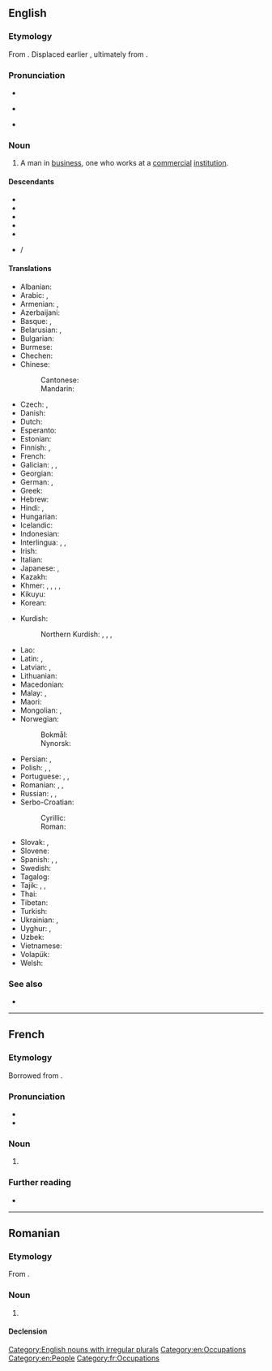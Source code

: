 ==English==
{{wikipedia}}

===Etymology===
From {{suffix|en|business|man}}. Displaced earlier {{m|en|merchant}}, ultimately from {{noncog|la|mercāns|t=merchant, buyer}}.

===Pronunciation===
* {{audio|en|en-us-businessman.ogg|Audio (US)}}
* {{a|UK}} {{IPA|en|/ˈbɪznəsmən/|/ˈbɪznɪsmən/}}
* {{a|US}} {{IPA|en|/ˈbɪznəsmæn/|/ˈbɪznəsmən/}}

===Noun===
{{en-noun|businessmen}}

# A man in [[business]], one who works at a [[commercial]] [[institution]].
#: {{syn|en|businessperson|q1=gender-neutral}}

====Descendants====
* {{desc|fr|businessman|bor=1}}
* {{desc|ga|fear gnó|clq=1}}
* {{desc|mk|бизнисмен|bor=1}}
* {{desc|pl|biznesmen|bor=1}}
* {{desctree|ru|бизнесме́н|bor=1}}
* {{desc|sh|бѝзнисмен|bor=1}} / {{l|sh|bìznismen}}

====Translations====
{{trans-top|a man in business, one who works at a commercial institution}}
* Albanian: {{t|sq|biznesmen|m}}
* Arabic: {{t+|ar|رَجُل أَعْمَال|m}}, {{t|ar|تَاجِر|m}}
* Armenian: {{t+|hy|գործարար}}, {{t+|hy|բիզնեսմեն|sc=Armn}}
* Azerbaijani: {{t|az|biznesmen}}
* Basque: {{t+|eu|enpresaburu}}, {{t+|eu|enpresari}}
* Belarusian: {{t|be|бізнэсмэ́н|m|sc=Cyrl}}, {{t|be|прадпрыма́льнік|m|sc=Cyrl}}
* Bulgarian: {{t|bg|бизнесме́н|m|sc=Cyrl}}
* Burmese: {{t+|my|စီးပွားရေးသမား|sc=Mymr}}
* Chechen: {{t|ce|совдегар}}
* Chinese:
*: Cantonese: {{t|yue|商人|tr=soeng1 jan4|sc=Hani}}
*: Mandarin: {{t+|cmn|商人|tr=shāngrén|sc=Hani}}
* Czech: {{t+|cs|obchodník|m}}, {{t+|cs|podnikatel|m}}
* Danish: {{t|da|forretningsmand|c}}
* Dutch: {{t+|nl|zakenman|m}}
* Esperanto: {{t|eo|aferisto}}
* Estonian: {{t|et|ärimees}}
* Finnish: {{t+|fi|liikemies}}, {{t+|fi|bisnesmies}}
* French: {{t+|fr|homme d'affaires|m}}
* Galician: {{t|gl|empresario|m}}, {{t|gl|home de negocios|m}}, {{t|gl|negociante|m|f}}
* Georgian: {{t|ka|ბიზნესმენი}}
* German: {{t+|de|Geschäftsmann|m}}, {{t+|de|Unternehmer|m}}
* Greek: {{t+|el|επιχειρηματίας|m|f}}
* Hebrew: {{t|he|אִישׁ עַסָקִים|m|tr='ish asakím}}
* Hindi: {{t+|hi|व्यापारी|m|sc=Deva}}, {{t+|hi|व्यवसायी|m|sc=Deva}}
* Hungarian: {{t+|hu|üzletember}}
* Icelandic: {{t|is|kaupsýslumaður|m}}
* Indonesian: {{t+|id|pengusaha}}
* Interlingua: {{t|ia|homine de affaires}}, {{t|ia|homine de negotios}}, {{t|ia|negotiante}}
* Irish: {{t|ga|fear gnó|m}}
* Italian: {{t+|it|uomo d'affari|m}}
* Japanese: {{t|ja|実業家|tr=じつぎょうか, jitsugyōka|sc=Jpan}}, {{t|ja|ビジネスマン|tr=bijinesuman|sc=Jpan}}
* Kazakh: {{t|kk|бизнесмен|sc=Cyrl}}
* Khmer: {{t+|km|ឈ្មួញ}}, {{t|km|តាយប៉ាន}}, {{t+|km|ថៅកែ}}, {{t+|km|ពាណិជ}}, {{t+|km|វោហារុបជីវី}}
* Kikuyu: {{t|ki|muonjoria|c1}}
* Korean: {{t+|ko|실업가}}
{{trans-mid}}
* Kurdish:
*: Northern Kurdish: {{t+|kmr|bazirgan}}, {{t+|kmr|ticar}}, {{t+|kmr|esnaf}}, {{t+|kmr|tacir}}
* Lao: {{t|lo|ນັກທຸລະກິດ}}
* Latin: {{t|la|negōtiātor|m}}, {{t|la|negotians|m|f}}
* Latvian: {{t|lv|biznesmenis|m}}, {{t|lv|uzņēmējs|m}}
* Lithuanian: {{t|lt|verslininkas|m}}
* Macedonian: {{t|mk|бизнисмен|m|sc=Cyrl}}
* Malay: {{t|ms|peniaga}}, {{t|ms|ahli perniagaan}}
* Maori: {{t|mi|kaipakihi}}
* Mongolian: {{t+|mn|наймаач}}, {{t+|mn|бизнесмен}}
* Norwegian:
*: Bokmål: {{t|nb|forretningsmann|m}}
*: Nynorsk: {{t|nn|forretningsmann|m}}
* Persian: {{t+|fa|تاجر|tr=tâjer|sc=fa-Arab}}, {{t+|fa|بازرگان|tr=bâzargân|sc=fa-Arab}}
* Polish: {{t+|pl|biznesmen|m}}, {{t+|pl|przedsiębiorca|m}}, {{t|pl|człowiek interesów|m}}
* Portuguese: {{t+|pt|empresário|m}}, {{t|pt|homem de negócios|m}}, {{t+|pt|negociante|m|f}}
* Romanian: {{t|ro|om de afaceri|m}}, {{t+|ro|businessman|m}}, {{t+|ro|afacerist|m}}
* Russian: {{t+|ru|предпринима́тель|m}}, {{t+|ru|бизнесме́н|m|tr=biznɛsmén}}, {{t|ru|[[делово́й]] [[челове́к]]|m}}
* Serbo-Croatian:
*: Cyrillic: {{t|sh|бизнисмен|m}}
*: Roman: {{t+|sh|biznismen|m}}
* Slovak: {{t|sk|obchodník|m}}, {{t|sk|podnikateľ|m}}
* Slovene: {{t+|sl|poslovnež|m}}
* Spanish: {{t|es|hombre de negocios|m}}, {{t+|es|empresario|m}}, {{t+|es|negociante|m|f}}
* Swedish: {{t+|sv|affärsman|c}}
* Tagalog: {{t|tl|negosyante}}
* Tajik: {{t|tg|соҳибкор|sc=Cyrl}}, {{t|tg|тоҷир}}, {{t|tg|бозаргон}}
* Thai: {{t|th|นักธุรกิจ}}
* Tibetan: {{t|bo|ཚོང་པ}}
* Turkish: {{t+|tr|iş adamı}}
* Ukrainian: {{t+|uk|бізнесме́н|m|sc=Cyrl}}, {{t|uk|підприє́мець|m|sc=Cyrl}}
* Uyghur: {{t|ug|ئوقەتچى}}, {{t|ug|تىجرەتچى}}
* Uzbek: {{t+|uz|biznesmen}}
* Vietnamese: {{t+|vi|thương gia}}
* Volapük: {{t+|vo|büsidan}}
* Welsh: {{t|cy|dyn busnes}}
{{trans-bottom}}

===See also===
* {{l|en|entrepreneur}}

[[Category:English nouns with irregular plurals]]
[[Category:en:Occupations]]
[[Category:en:People]]

----

==French==

===Etymology===
Borrowed from {{bor|fr|en|businessman}}.

===Pronunciation===
* {{fr-IPA|bisenessemane}}
* {{audio|fr|LL-Q150 (fra)-Lyokoï-businessman.wav|Audio}}

===Noun===
{{fr-noun|m|businessmen|businessmans|f=businesswoman}}

# {{l|en|businessman}}

===Further reading===
* {{R:TLFi}}

[[Category:fr:Occupations]]

----

==Romanian==

===Etymology===
From {{bor|ro|en|businessman}}.

===Noun===
{{ro-noun|m|businessmeni}}

# {{l|en|businessman}}

====Declension====
{{ro-noun-m|pl=businessmeni}}